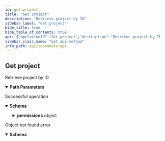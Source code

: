 ```yaml
---
id: get-project
title: "Get project"
description: "Retrieve project by ID"
sidebar_label: "Get project"
hide_title: true
hide_table_of_contents: true
api: {"operationId":"Get project","description":"Retrieve project by ID","security":[{"ApiToken":[]}],"tags":["Project"],"responses":{"200":{"description":"Successful operation","content":{"application/json":{"schema":{"allOf":[{"type":"object","properties":{"id":{"description":"Project ID","example":"50a9f72f14db3be812000233","type":"string"},"title":{"description":"Project title","type":"string"},"url":{"description":"Project base URL","example":"https://testomato.com","type":"string"},"period":{"description":"Period of test checking - `false` means never check Test automatically.","default":"5 minutes","enum":["5 minutes","30 minutes","1 hour","8 hours","1 day","7 days",false],"type":"string"},"uptimeUrl":{"description":"Uptime URL","type":"string"},"uptimeEnabled":{"description":"Uptime period in seconds - `false` means uptime is disabled","type":"string","enum":[false,15,30,60]},"apiKey":{"description":"apiKey that can be used for the project operations","example":123456,"type":"string"},"payerId":{"description":"Identification of the project owner.","type":"integer"},"location":{"description":"Project check location","type":"string","enum":["eu","de","gb","ca","us","tx","dc","sg","hk"]},"checkDefaultErrors":{"type":"boolean","default":true},"created":{"description":"Date and time of project creation","type":"string","format":"date-time"},"userAgent":{"description":"User agent","default":"Testomatobot/1.0 (Linux x86_64; +https://www.testomato.com/testomatobot) minicrawler/5.2.2","type":"string"},"timeout":{"description":"Cumulated project timeout in seconds","type":"integer","default":3},"delay":{"description":"Bulk request delay in miliseconds","type":"integer","format":"int64","default":50},"userIds":{"type":"array","description":"Array of users ID's with access to the project","items":{"type":"integer"}},"name":{"description":"Project name was replaced by Project title","type":"string","deprecated":true}}},{"type":"object","properties":{"permissions":{"type":"object","description":"Project permissions for current user","properties":{"read":{"type":"boolean","description":"Can current user view results?"},"run":{"type":"boolean","description":"Can current user run checks?"},"editTest":{"type":"boolean"},"edit":{"type":"boolean","description":"Can current user edit project settings?"},"manageUsers":{"description":"Can current user manage others?","type":"boolean","default":true},"apiKey":{"type":"boolean","description":"Can current user view apiKey?","default":true},"leave":{"description":"Can current user leave project?","type":"boolean","default":true}}}}}]}}}},"404":{"description":"Object not found error","content":{"application/json":{"schema":{"properties":{"message":{"description":"Error message text","default":"Object not found","type":"string"},"code":{"description":"Error code number","default":404,"type":"integer"},"ok":{"type":"boolean","default":false},"error":{"type":"boolean","default":true}}}}}}},"parameters":[{"name":"id","description":"A unique project ID","example":"5e9602e7a39e5a46428b457f","allowEmptyValue":false,"required":true,"in":"path","schema":{"type":"string"}}],"method":"get","path":"/project/{id}","servers":[{"url":"https://testomato.com/api/","description":"Testomato"}],"securitySchemes":{"ApiToken":{"description":"The Testomato API Token can be obtained from the [User Profile](https://www.testomato.com/user/profile) \nor directly through the API by a `POST` request send to `/api/authenticate` visit \n[Get API token](/api/get-api-token) for more information.\n\nTestomato API token use [JWT schema](https://jwt.io/).\n","type":"http","scheme":"bearer","bearerFormat":"JWT"}},"info":{"title":"Testomato API","description":"If you would like to participate in the future development of our\nroadmap, please don't be shy! We'd love to hear your suggestions:\nsupport@testomato.com\n","termsOfService":"https://www.testomato.com/terms-of-service","version":"1.0.0","contact":{"email":"support@testomato.com"}},"postman":{"name":"Get project","description":{"content":"Retrieve project by ID","type":"text/plain"},"url":{"path":["project",":id"],"host":["{{baseUrl}}"],"query":[],"variable":[{"disabled":false,"description":{"content":"(Required) A unique project ID","type":"text/plain"},"type":"any","value":"","key":"id"}]},"header":[{"key":"Accept","value":"application/json"}],"method":"GET","auth":{"type":"bearer","bearer":[{"type":"any","value":"<Bearer Token>","key":"token"}]}}}
sidebar_class_name: "get api-method"
info_path: api/testomato-api
---
```



## Get project



Retrieve project by ID

<details style={{"marginBottom":"1rem"}} data-collapsed={false} open={true}><summary style={{}}><strong>Path Parameters</strong></summary><div><ul><ParamsItem className={"paramsItem"} param={{"name":"id","description":"A unique project ID","example":"5e9602e7a39e5a46428b457f","allowEmptyValue":false,"required":true,"in":"path","schema":{"type":"string"}}}></ParamsItem></ul></div></details><div><ApiTabs><TabItem label={"200"} value={"200"}><div>

Successful operation

</div><div><MimeTabs schemaType={"response"}><TabItem label={"application/json"} value={"application/json"}><SchemaTabs><TabItem label={"Schema"} value={"Schema"}><details style={{}} data-collapsed={false} open={true}><summary style={{"textAlign":"left"}}><strong>Schema</strong></summary><div style={{"textAlign":"left","marginLeft":"1rem"}}></div><ul style={{"marginLeft":"1rem"}}><SchemaItem collapsible={false} name={"id"} required={false} schemaDescription={"Project ID"} schemaName={"string"} qualifierMessage={undefined} defaultValue={undefined}></SchemaItem><SchemaItem collapsible={false} name={"title"} required={false} schemaDescription={"Project title"} schemaName={"string"} qualifierMessage={undefined} defaultValue={undefined}></SchemaItem><SchemaItem collapsible={false} name={"url"} required={false} schemaDescription={"Project base URL"} schemaName={"string"} qualifierMessage={undefined} defaultValue={undefined}></SchemaItem><SchemaItem collapsible={false} name={"period"} required={false} schemaDescription={"Period of test checking - `false` means never check Test automatically."} schemaName={"string"} qualifierMessage={"**Possible values:** [`5 minutes`, `30 minutes`, `1 hour`, `8 hours`, `1 day`, `7 days`, `false`]"} defaultValue={"5 minutes"}></SchemaItem><SchemaItem collapsible={false} name={"uptimeUrl"} required={false} schemaDescription={"Uptime URL"} schemaName={"string"} qualifierMessage={undefined} defaultValue={undefined}></SchemaItem><SchemaItem collapsible={false} name={"uptimeEnabled"} required={false} schemaDescription={"Uptime period in seconds - `false` means uptime is disabled"} schemaName={"string"} qualifierMessage={"**Possible values:** [`false`, `15`, `30`, `60`]"} defaultValue={undefined}></SchemaItem><SchemaItem collapsible={false} name={"apiKey"} required={false} schemaDescription={"apiKey that can be used for the project operations"} schemaName={"string"} qualifierMessage={undefined} defaultValue={undefined}></SchemaItem><SchemaItem collapsible={false} name={"payerId"} required={false} schemaDescription={"Identification of the project owner."} schemaName={"integer"} qualifierMessage={undefined} defaultValue={undefined}></SchemaItem><SchemaItem collapsible={false} name={"location"} required={false} schemaDescription={"Project check location"} schemaName={"string"} qualifierMessage={"**Possible values:** [`eu`, `de`, `gb`, `ca`, `us`, `tx`, `dc`, `sg`, `hk`]"} defaultValue={undefined}></SchemaItem><SchemaItem collapsible={false} name={"checkDefaultErrors"} required={false} schemaDescription={undefined} schemaName={"boolean"} qualifierMessage={undefined} defaultValue={true}></SchemaItem><SchemaItem collapsible={false} name={"created"} required={false} schemaDescription={"Date and time of project creation"} schemaName={"date-time"} qualifierMessage={undefined} defaultValue={undefined}></SchemaItem><SchemaItem collapsible={false} name={"userAgent"} required={false} schemaDescription={"User agent"} schemaName={"string"} qualifierMessage={undefined} defaultValue={"Testomatobot/1.0 (Linux x86_64; +https://www.testomato.com/testomatobot) minicrawler/5.2.2"}></SchemaItem><SchemaItem collapsible={false} name={"timeout"} required={false} schemaDescription={"Cumulated project timeout in seconds"} schemaName={"integer"} qualifierMessage={undefined} defaultValue={3}></SchemaItem><SchemaItem collapsible={false} name={"delay"} required={false} schemaDescription={"Bulk request delay in miliseconds"} schemaName={"int64"} qualifierMessage={undefined} defaultValue={50}></SchemaItem><SchemaItem collapsible={false} name={"userIds"} required={false} schemaDescription={"Array of users ID's with access to the project"} schemaName={"integer[]"} qualifierMessage={undefined} defaultValue={undefined}></SchemaItem><SchemaItem collapsible={false} name={"name"} required={false} schemaDescription={"Project name was replaced by Project title"} schemaName={"string"} qualifierMessage={undefined} defaultValue={undefined}></SchemaItem><SchemaItem collapsible={true} className={"schemaItem"}><details style={{}}><summary style={{}}><strong>permissions</strong><span style={{"opacity":"0.6"}}> object</span></summary><div style={{"marginLeft":"1rem"}}><div style={{"marginTop":".5rem","marginBottom":".5rem"}}>

Project permissions for current user

</div><SchemaItem collapsible={false} name={"read"} required={false} schemaDescription={"Can current user view results?"} schemaName={"boolean"} qualifierMessage={undefined} defaultValue={undefined}></SchemaItem><SchemaItem collapsible={false} name={"run"} required={false} schemaDescription={"Can current user run checks?"} schemaName={"boolean"} qualifierMessage={undefined} defaultValue={undefined}></SchemaItem><SchemaItem collapsible={false} name={"editTest"} required={false} schemaDescription={undefined} schemaName={"boolean"} qualifierMessage={undefined} defaultValue={undefined}></SchemaItem><SchemaItem collapsible={false} name={"edit"} required={false} schemaDescription={"Can current user edit project settings?"} schemaName={"boolean"} qualifierMessage={undefined} defaultValue={undefined}></SchemaItem><SchemaItem collapsible={false} name={"manageUsers"} required={false} schemaDescription={"Can current user manage others?"} schemaName={"boolean"} qualifierMessage={undefined} defaultValue={true}></SchemaItem><SchemaItem collapsible={false} name={"apiKey"} required={false} schemaDescription={"Can current user view apiKey?"} schemaName={"boolean"} qualifierMessage={undefined} defaultValue={true}></SchemaItem><SchemaItem collapsible={false} name={"leave"} required={false} schemaDescription={"Can current user leave project?"} schemaName={"boolean"} qualifierMessage={undefined} defaultValue={true}></SchemaItem></div></details></SchemaItem></ul></details></TabItem><TabItem label={"Example (from schema)"} value={"Example (from schema)"}><ResponseSamples responseExample={"{\n  \"id\": \"50a9f72f14db3be812000233\",\n  \"title\": \"string\",\n  \"url\": \"https://testomato.com\",\n  \"period\": \"5 minutes\",\n  \"uptimeUrl\": \"string\",\n  \"uptimeEnabled\": false,\n  \"apiKey\": 123456,\n  \"payerId\": 0,\n  \"location\": \"eu\",\n  \"checkDefaultErrors\": true,\n  \"created\": \"2022-11-29\",\n  \"userAgent\": \"Testomatobot/1.0 (Linux x86_64; +https://www.testomato.com/testomatobot) minicrawler/5.2.2\",\n  \"timeout\": 3,\n  \"delay\": 50,\n  \"userIds\": [\n    0\n  ],\n  \"permissions\": {\n    \"read\": true,\n    \"run\": true,\n    \"editTest\": true,\n    \"edit\": true,\n    \"manageUsers\": true,\n    \"apiKey\": true,\n    \"leave\": true\n  }\n}"} language={"json"}></ResponseSamples></TabItem></SchemaTabs></TabItem></MimeTabs></div></TabItem><TabItem label={"404"} value={"404"}><div>

Object not found error

</div><div><MimeTabs schemaType={"response"}><TabItem label={"application/json"} value={"application/json"}><SchemaTabs><TabItem label={"Schema"} value={"Schema"}><details style={{}} data-collapsed={false} open={true}><summary style={{"textAlign":"left"}}><strong>Schema</strong></summary><div style={{"textAlign":"left","marginLeft":"1rem"}}></div><ul style={{"marginLeft":"1rem"}}><SchemaItem collapsible={false} name={"message"} required={false} schemaDescription={"Error message text"} schemaName={"string"} qualifierMessage={undefined} defaultValue={"Object not found"}></SchemaItem><SchemaItem collapsible={false} name={"code"} required={false} schemaDescription={"Error code number"} schemaName={"integer"} qualifierMessage={undefined} defaultValue={404}></SchemaItem><SchemaItem collapsible={false} name={"ok"} required={false} schemaDescription={undefined} schemaName={"boolean"} qualifierMessage={undefined} defaultValue={false}></SchemaItem><SchemaItem collapsible={false} name={"error"} required={false} schemaDescription={undefined} schemaName={"boolean"} qualifierMessage={undefined} defaultValue={true}></SchemaItem></ul></details></TabItem><TabItem label={"Example (from schema)"} value={"Example (from schema)"}><ResponseSamples responseExample={"{\n  \"message\": \"Object not found\",\n  \"code\": 404,\n  \"ok\": false,\n  \"error\": true\n}"} language={"json"}></ResponseSamples></TabItem></SchemaTabs></TabItem></MimeTabs></div></TabItem></ApiTabs></div>
      